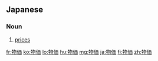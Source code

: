 ==Japanese==
{{ja-kanjitab|ぶつ|か|k1=ぶっ|yomi=on}}

===Noun===
{{ja-noun|ぶっか}}

# [[price]]s

[[fr:物価]]
[[ko:物価]]
[[lo:物価]]
[[hu:物価]]
[[mg:物価]]
[[ja:物価]]
[[fi:物価]]
[[zh:物価]]